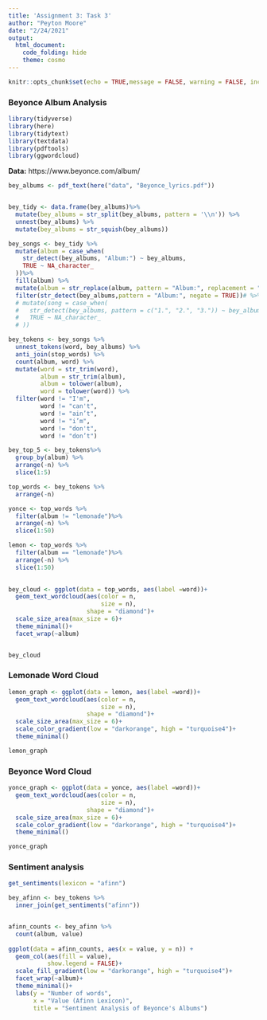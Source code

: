 ```yaml
---
title: 'Assignment 3: Task 3'
author: "Peyton Moore"
date: "2/24/2021"
output:  
  html_document:
    code_folding: hide
    theme: cosmo
---
```


```r
knitr::opts_chunk$set(echo = TRUE,message = FALSE, warning = FALSE, include = FALSE)
```


### Beyonce Album Analysis 

```r
library(tidyverse)
library(here)
library(tidytext)
library(textdata)
library(pdftools)
library(ggwordcloud)
```


**Data:** https://www.beyonce.com/album/
```r
bey_albums <- pdf_text(here("data", "Beyonce_lyrics.pdf"))


bey_tidy <- data.frame(bey_albums)%>% 
  mutate(bey_albums = str_split(bey_albums, pattern = '\\n')) %>% 
  unnest(bey_albums) %>% 
  mutate(bey_albums = str_squish(bey_albums))

bey_songs <- bey_tidy %>% 
  mutate(album = case_when(
    str_detect(bey_albums, "Album:") ~ bey_albums,
    TRUE ~ NA_character_
  ))%>% 
  fill(album) %>% 
  mutate(album = str_replace(album, pattern = "Album:", replacement = "")) %>% 
  filter(str_detect(bey_albums,pattern = "Album:", negate = TRUE))# %>% 
  # mutate(song = case_when(
  #   str_detect(bey_albums, pattern = c("1.", "2.", "3.")) ~ bey_albums,
  #   TRUE ~ NA_character_
  # ))

bey_tokens <- bey_songs %>% 
  unnest_tokens(word, bey_albums) %>% 
  anti_join(stop_words) %>% 
  count(album, word) %>% 
  mutate(word = str_trim(word),
         album = str_trim(album),
         album = tolower(album), 
         word = tolower(word)) %>% 
  filter(word != "I'm", 
         word != "can't", 
         word != "ain’t", 
         word != "i’m",
         word != "don't", 
         word != "don’t")

bey_top_5 <- bey_tokens%>% 
  group_by(album) %>% 
  arrange(-n) %>% 
  slice(1:5)  
```


```r

top_words <- bey_tokens %>% 
  arrange(-n)

yonce <- top_words %>%
  filter(album != "lemonade")%>% 
  arrange(-n) %>% 
  slice(1:50)

lemon <- top_words %>% 
  filter(album == "lemonade")%>% 
  arrange(-n) %>% 
  slice(1:50)
  

bey_cloud <- ggplot(data = top_words, aes(label =word))+
  geom_text_wordcloud(aes(color = n, 
                          size = n), 
                      shape = "diamond")+
  scale_size_area(max_size = 6)+
  theme_minimal()+
  facet_wrap(~album)


bey_cloud
```

### Lemonade Word Cloud

```r
lemon_graph <- ggplot(data = lemon, aes(label =word))+
  geom_text_wordcloud(aes(color = n, 
                          size = n), 
                      shape = "diamond")+
  scale_size_area(max_size = 6)+
  scale_color_gradient(low = "darkorange", high = "turquoise4")+
  theme_minimal()

lemon_graph
```

### Beyonce Word Cloud

```r
yonce_graph <- ggplot(data = yonce, aes(label =word))+
  geom_text_wordcloud(aes(color = n, 
                          size = n), 
                      shape = "diamond")+
  scale_size_area(max_size = 6)+
  scale_color_gradient(low = "darkorange", high = "turquoise4")+
  theme_minimal()

yonce_graph
```


### Sentiment analysis 


```r
get_sentiments(lexicon = "afinn")

bey_afinn <- bey_tokens %>% 
  inner_join(get_sentiments("afinn"))


afinn_counts <- bey_afinn %>% 
  count(album, value)
    
ggplot(data = afinn_counts, aes(x = value, y = n)) +
  geom_col(aes(fill = value), 
           show.legend = FALSE)+
  scale_fill_gradient(low = "darkorange", high = "turquoise4")+
  facet_wrap(~album)+
  theme_minimal()+
  labs(y = "Number of words", 
       x = "Value (Afinn Lexicon)", 
       title = "Sentiment Analysis of Beyonce's Albums")


```

